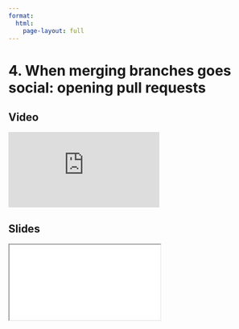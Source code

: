 ```yaml
---
format:
  html:
    page-layout: full
---
```


# 4. When merging branches goes social: opening pull requests

::: {.panel-tabset .nav-pills}

## Video

<iframe
    class="video"
    src="https://www.youtube.com/embed/Tn1VRCSiRzc?start=962&end=1259&rel=0" 
    title="Module 5 Video - When merging branches goes social: opening pull requests"
    frameborder="0"
    allow="accelerometer; autoplay; clipboard-write; encrypted-media; gyroscope; picture-in-picture"
    allowfullscreen
></iframe>

## Slides

<iframe
    class="slide-deck"
    src="slides/module5_07.html"
></iframe>

:::
